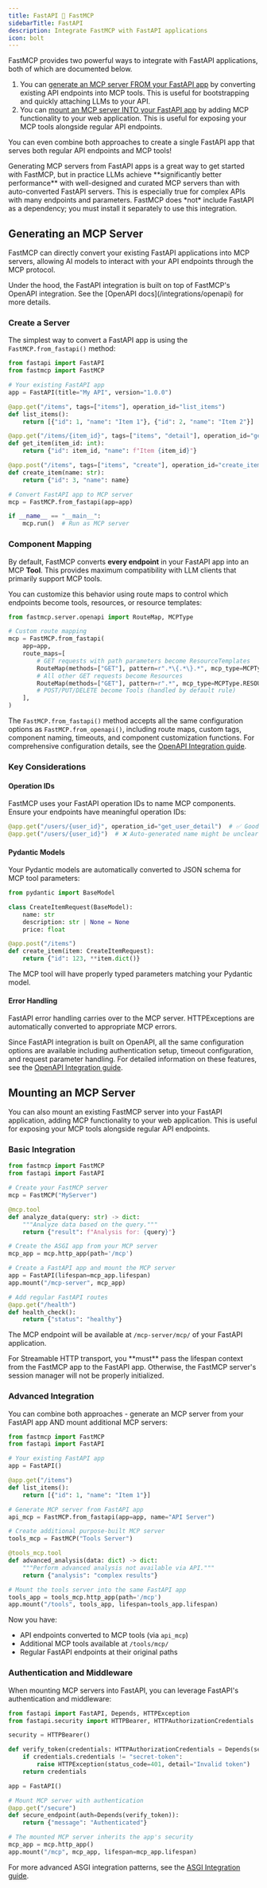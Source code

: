 ```yaml
---
title: FastAPI 🤝 FastMCP
sidebarTitle: FastAPI
description: Integrate FastMCP with FastAPI applications
icon: bolt
---
```



FastMCP provides two powerful ways to integrate with FastAPI applications, both of which are documented below.

1. You can [generate an MCP server FROM your FastAPI app](#generating-an-mcp-server) by converting existing API endpoints into MCP tools. This is useful for bootstrapping and quickly attaching LLMs to your API.
2. You can [mount an MCP server INTO your FastAPI app](#mounting-an-mcp-server) by adding MCP functionality to your web application. This is useful for exposing your MCP tools alongside regular API endpoints.

You can even combine both approaches to create a single FastAPI app that serves both regular API endpoints and MCP tools!

<Tip>
Generating MCP servers from FastAPI apps is a great way to get started with FastMCP, but in practice LLMs achieve **significantly better performance** with well-designed and curated MCP servers than with auto-converted FastAPI servers. This is especially true for complex APIs with many endpoints and parameters.
</Tip>

<Note>
FastMCP does *not* include FastAPI as a dependency; you must install it separately to use this integration.
</Note>

## Generating an MCP Server

<VersionBadge version="2.0.0" />

FastMCP can directly convert your existing FastAPI applications into MCP servers, allowing AI models to interact with your API endpoints through the MCP protocol.


<Tip>
Under the hood, the FastAPI integration is built on top of FastMCP's OpenAPI integration. See the [OpenAPI docs](/integrations/openapi) for more details.
</Tip>

### Create a Server

The simplest way to convert a FastAPI app is using the `FastMCP.from_fastapi()` method:

```python server.py
from fastapi import FastAPI
from fastmcp import FastMCP

# Your existing FastAPI app
app = FastAPI(title="My API", version="1.0.0")

@app.get("/items", tags=["items"], operation_id="list_items")
def list_items():
    return [{"id": 1, "name": "Item 1"}, {"id": 2, "name": "Item 2"}]

@app.get("/items/{item_id}", tags=["items", "detail"], operation_id="get_item")
def get_item(item_id: int):
    return {"id": item_id, "name": f"Item {item_id}"}

@app.post("/items", tags=["items", "create"], operation_id="create_item")
def create_item(name: str):
    return {"id": 3, "name": name}

# Convert FastAPI app to MCP server
mcp = FastMCP.from_fastapi(app=app)

if __name__ == "__main__":
    mcp.run()  # Run as MCP server
```

### Component Mapping

By default, FastMCP converts **every endpoint** in your FastAPI app into an MCP **Tool**. This provides maximum compatibility with LLM clients that primarily support MCP tools.

You can customize this behavior using route maps to control which endpoints become tools, resources, or resource templates:

```python
from fastmcp.server.openapi import RouteMap, MCPType

# Custom route mapping
mcp = FastMCP.from_fastapi(
    app=app,
    route_maps=[
        # GET requests with path parameters become ResourceTemplates
        RouteMap(methods=["GET"], pattern=r".*\{.*\}.*", mcp_type=MCPType.RESOURCE_TEMPLATE),
        # All other GET requests become Resources
        RouteMap(methods=["GET"], pattern=r".*", mcp_type=MCPType.RESOURCE),
        # POST/PUT/DELETE become Tools (handled by default rule)
    ],
)
```

The `FastMCP.from_fastapi()` method accepts all the same configuration options as `FastMCP.from_openapi()`, including route maps, custom tags, component naming, timeouts, and component customization functions. For comprehensive configuration details, see the [OpenAPI Integration guide](/integrations/openapi).

### Key Considerations

#### Operation IDs

FastMCP uses your FastAPI operation IDs to name MCP components. Ensure your endpoints have meaningful operation IDs:

```python
@app.get("/users/{user_id}", operation_id="get_user_detail")  # ✅ Good
@app.get("/users/{user_id}")  # ❌ Auto-generated name might be unclear
```

#### Pydantic Models

Your Pydantic models are automatically converted to JSON schema for MCP tool parameters:

```python
from pydantic import BaseModel

class CreateItemRequest(BaseModel):
    name: str
    description: str | None = None
    price: float

@app.post("/items")
def create_item(item: CreateItemRequest):
    return {"id": 123, **item.dict()}
```

The MCP tool will have properly typed parameters matching your Pydantic model.

#### Error Handling

FastAPI error handling carries over to the MCP server. HTTPExceptions are automatically converted to appropriate MCP errors.

Since FastAPI integration is built on OpenAPI, all the same configuration options are available including authentication setup, timeout configuration, and request parameter handling. For detailed information on these features, see the [OpenAPI Integration guide](/integrations/openapi).

## Mounting an MCP Server

<VersionBadge version="2.3.1" />

You can also mount an existing FastMCP server into your FastAPI application, adding MCP functionality to your web application. This is useful for exposing your MCP tools alongside regular API endpoints.

### Basic Integration

```python
from fastmcp import FastMCP
from fastapi import FastAPI

# Create your FastMCP server
mcp = FastMCP("MyServer")

@mcp.tool
def analyze_data(query: str) -> dict:
    """Analyze data based on the query."""
    return {"result": f"Analysis for: {query}"}

# Create the ASGI app from your MCP server
mcp_app = mcp.http_app(path='/mcp')

# Create a FastAPI app and mount the MCP server
app = FastAPI(lifespan=mcp_app.lifespan)
app.mount("/mcp-server", mcp_app)

# Add regular FastAPI routes
@app.get("/health")
def health_check():
    return {"status": "healthy"}
```

The MCP endpoint will be available at `/mcp-server/mcp/` of your FastAPI application.

<Warning>
For Streamable HTTP transport, you **must** pass the lifespan context from the FastMCP app to the FastAPI app. Otherwise, the FastMCP server's session manager will not be properly initialized.
</Warning>

### Advanced Integration

You can combine both approaches - generate an MCP server from your FastAPI app AND mount additional MCP servers:

```python
from fastmcp import FastMCP
from fastapi import FastAPI

# Your existing FastAPI app
app = FastAPI()

@app.get("/items")
def list_items():
    return [{"id": 1, "name": "Item 1"}]

# Generate MCP server from FastAPI app
api_mcp = FastMCP.from_fastapi(app=app, name="API Server")

# Create additional purpose-built MCP server
tools_mcp = FastMCP("Tools Server")

@tools_mcp.tool
def advanced_analysis(data: dict) -> dict:
    """Perform advanced analysis not available via API."""
    return {"analysis": "complex results"}

# Mount the tools server into the same FastAPI app
tools_app = tools_mcp.http_app(path='/mcp')
app.mount("/tools", tools_app, lifespan=tools_app.lifespan)
```

Now you have:
- API endpoints converted to MCP tools (via `api_mcp`)
- Additional MCP tools available at `/tools/mcp/`
- Regular FastAPI endpoints at their original paths

### Authentication and Middleware

When mounting MCP servers into FastAPI, you can leverage FastAPI's authentication and middleware:

```python
from fastapi import FastAPI, Depends, HTTPException
from fastapi.security import HTTPBearer, HTTPAuthorizationCredentials

security = HTTPBearer()

def verify_token(credentials: HTTPAuthorizationCredentials = Depends(security)):
    if credentials.credentials != "secret-token":
        raise HTTPException(status_code=401, detail="Invalid token")
    return credentials

app = FastAPI()

# Mount MCP server with authentication
@app.get("/secure")
def secure_endpoint(auth=Depends(verify_token)):
    return {"message": "Authenticated"}

# The mounted MCP server inherits the app's security
mcp_app = mcp.http_app()
app.mount("/mcp", mcp_app, lifespan=mcp_app.lifespan)
```

For more advanced ASGI integration patterns, see the [ASGI Integration guide](/integrations/asgi).
